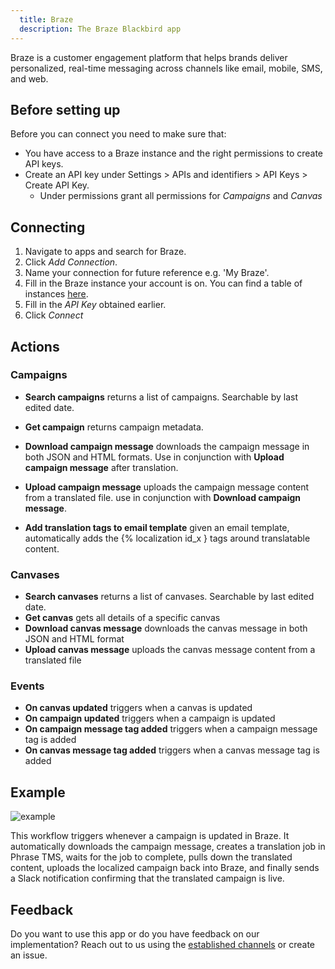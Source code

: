 ```yaml
---
  title: Braze
  description: The Braze Blackbird app
---
```


<LinkCard title="View on Github" target="_blank" href="https://github.com/bb-io/Braze" icon="github" />

Braze is a customer engagement platform that helps brands deliver personalized,
real-time messaging across channels like email, mobile, SMS, and web.

## Before setting up

Before you can connect you need to make sure that:

- You have access to a Braze instance and the right permissions to create API
  keys.
- Create an API key under Settings > APIs and identifiers > API Keys > Create
  API Key.
  - Under permissions grant all permissions for _Campaigns_ and _Canvas_

## Connecting

1. Navigate to apps and search for Braze.
2. Click _Add Connection_.
3. Name your connection for future reference e.g. 'My Braze'.
4. Fill in the Braze instance your account is on. You can find a table of
   instances
   [here](https://www.braze.com/docs/api/basics/#braze-rest-api-collection).
5. Fill in the _API Key_ obtained earlier.
6. Click _Connect_

## Actions

### Campaigns

- **Search campaigns** returns a list of campaigns. Searchable by last edited
  date.
- **Get campaign** returns campaign metadata.
- **Download campaign message** downloads the campaign message in both JSON and
  HTML formats. Use in conjunction with **Upload campaign message** after
  translation.
- **Upload campaign message** uploads the campaign message content from a
  translated file. use in conjunction with **Download campaign message**.

- **Add translation tags to email template** given an email template,
  automatically adds the \{% localization id_x } tags around translatable
  content.

### Canvases

- **Search canvases** returns a list of canvases. Searchable by last edited
  date.
- **Get canvas** gets all details of a specific canvas
- **Download canvas message** downloads the canvas message in both JSON and HTML
  format
- **Upload canvas message** uploads the canvas message content from a translated
  file

### Events

- **On canvas updated** triggers when a canvas is updated
- **On campaign updated** triggers when a campaign is updated
- **On campaign message tag added** triggers when a campaign message tag is
  added
- **On canvas message tag added** triggers when a canvas message tag is added

## Example

![example](https://raw.githubusercontent.com/bb-io/Braze/main/Images/README/example.png)

This workflow triggers whenever a campaign is updated in Braze. It automatically
downloads the campaign message, creates a translation job in Phrase TMS, waits
for the job to complete, pulls down the translated content, uploads the
localized campaign back into Braze, and finally sends a Slack notification
confirming that the translated campaign is live.

## Feedback

Do you want to use this app or do you have feedback on our implementation? Reach
out to us using the [established channels](https://www.blackbird.io/) or create
an issue.

